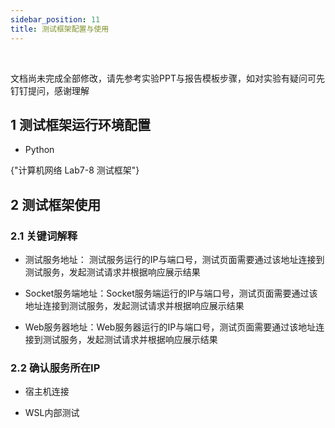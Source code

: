 ```yaml
---
sidebar_position: 11
title: 测试框架配置与使用
---
```




<Alert message="文档正在撰写中，请稍后再来吧" type="warning" showIcon/>
<br/>

文档尚未完成全部修改，请先参考实验PPT与报告模板步骤，如对实验有疑问可先钉钉提问，感谢理解

## 1 测试框架运行环境配置

* Python

<LinkCard title="编程实验测试框架" url="https://github.com/lvmiao233/NetLabFrameworkl"  icon="https://github.githubassets.com/favicons/favicon.svg">
    {"计算机网络 Lab7-8 测试框架"}
</LinkCard>

## 2 测试框架使用

### 2.1 关键词解释

* 测试服务地址： 测试服务运行的IP与端口号，测试页面需要通过该地址连接到测试服务，发起测试请求并根据响应展示结果

* Socket服务端地址：Socket服务端运行的IP与端口号，测试页面需要通过该地址连接到测试服务，发起测试请求并根据响应展示结果

* Web服务器地址：Web服务器运行的IP与端口号，测试页面需要通过该地址连接到测试服务，发起测试请求并根据响应展示结果

### 2.2 确认服务所在IP

* 宿主机连接

* WSL内部测试
